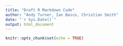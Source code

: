 ```yaml
---
title: "Draft R Markdown Code"
author: "Andy Turner, Ian Basco, Christian Smith"
date: "`r Sys.Date()`"
output: html_document
---
```


```r
knitr::opts_chunk$set(echo = TRUE)
```

